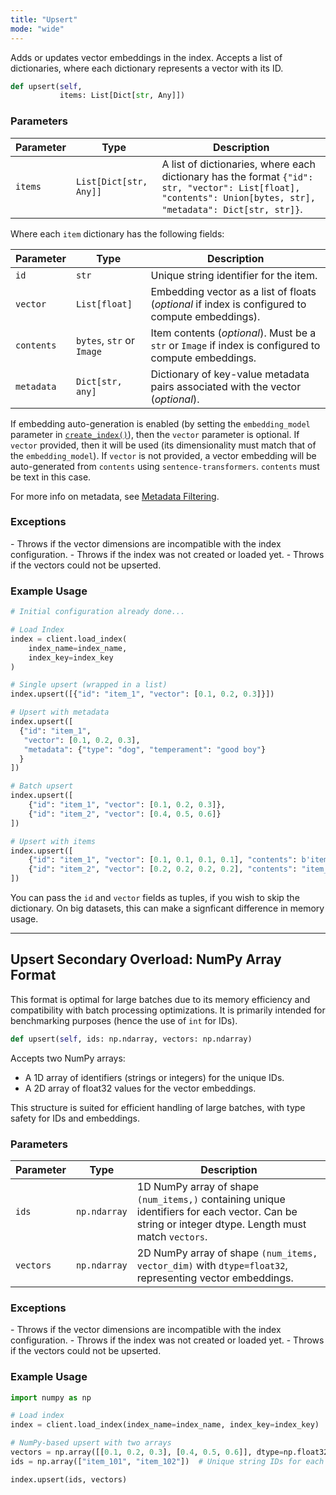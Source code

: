 ```yaml
---
title: "Upsert"
mode: "wide"
---
```


Adds or updates vector embeddings in the index. Accepts a list of dictionaries, where each dictionary represents a vector with its ID.

```python
def upsert(self, 
           items: List[Dict[str, Any]])
```

### Parameters

| Parameter | Type | Description |
|-----------|-----------------------------------|-----------------------------------------------------------------------------------------------|
| `items` | `List[Dict[str, Any]]` | A list of dictionaries, where each dictionary has the format `{"id": str, "vector": List[float], "contents": Union[bytes, str], "metadata": Dict[str, str]}`. |

Where each `item` dictionary has the following fields:

| Parameter | Type | Description |
|-----------|-----------------------------------|-----------------------------------------------------------------------------------------------|
| `id` | `str` | Unique string identifier for the item. |
| `vector` | `List[float]` | Embedding vector as a list of floats (_optional_ if index is configured to compute embeddings). |
| `contents` | `bytes`, `str` or `Image` | Item contents (_optional_). Must be a `str` or `Image` if index is configured to compute embeddings. |
| `metadata` | `Dict[str, any]` | Dictionary of key-value metadata pairs associated with the vector (_optional_). |

<Note>If embedding auto-generation is enabled (by setting the `embedding_model` parameter in [`create_index()`](../client/create-index)), then the `vector` parameter is optional.
If `vector` provided, then it will be used (its dimensionality must match that of the `embedding_model`).
If `vector` is not provided, a vector embedding will be auto-generated from `contents` using `sentence-transformers`. `contents` must be text in this case.</Note>

<Tip>For more info on metadata, see [Metadata Filtering](../../guides/data-operations/metadata-filtering).</Tip>

### Exceptions

<AccordionGroup>
    <Accordion title="ValueError">
        - Throws if the vector dimensions are incompatible with the index configuration.
        - Throws if the index was not created or loaded yet.
    </Accordion>
    <Accordion title="RuntimeError">
        - Throws if the vectors could not be upserted.
    </Accordion>
</AccordionGroup>

### Example Usage

```python
# Initial configuration already done...

# Load Index
index = client.load_index(
    index_name=index_name, 
    index_key=index_key
)

# Single upsert (wrapped in a list)
index.upsert([{"id": "item_1", "vector": [0.1, 0.2, 0.3]}])

# Upsert with metadata
index.upsert([
  {"id": "item_1",
   "vector": [0.1, 0.2, 0.3],
   "metadata": {"type": "dog", "temperament": "good boy"}
  }
])

# Batch upsert
index.upsert([
    {"id": "item_1", "vector": [0.1, 0.2, 0.3]},
    {"id": "item_2", "vector": [0.4, 0.5, 0.6]}
])

# Upsert with items
index.upsert([
    {"id": "item_1", "vector": [0.1, 0.1, 0.1, 0.1], "contents": b'item_contents_here...'}, # Bytes
    {"id": "item_2", "vector": [0.2, 0.2, 0.2, 0.2], "contents": "item_contents_here..."} # Text
])
```

<Tip>You can pass the `id` and `vector` fields as tuples, if you wish to skip the dictionary. On big datasets, this can make a signficant difference in memory usage.</Tip>

---

## Upsert Secondary Overload: NumPy Array Format

<Tip>This format is optimal for large batches due to its memory efficiency and compatibility with batch processing optimizations.
It is primarily intended for benchmarking purposes (hence the use of `int` for IDs).</Tip>

```python
def upsert(self, ids: np.ndarray, vectors: np.ndarray)
```

Accepts two NumPy arrays:

- A 1D array of identifiers (strings or integers) for the unique IDs.
- A 2D array of float32 values for the vector embeddings.

This structure is suited for efficient handling of large batches, with type safety for IDs and embeddings.

### Parameters

| Parameter | Type | Description |
|------------|-----------------|--------------------------------------------------------------------------------------------------|
| `ids` | `np.ndarray` | 1D NumPy array of shape `(num_items,)` containing unique identifiers for each vector. Can be string or integer dtype. Length must match `vectors`. |
| `vectors` | `np.ndarray` | 2D NumPy array of shape `(num_items, vector_dim)` with `dtype=float32`, representing vector embeddings. |

### Exceptions

<AccordionGroup>
    <Accordion title="ValueError">
        - Throws if the vector dimensions are incompatible with the index configuration.
        - Throws if the index was not created or loaded yet.
    </Accordion>
    <Accordion title="RuntimeError">
        - Throws if the vectors could not be upserted.
    </Accordion>
</AccordionGroup>

### Example Usage

```python
import numpy as np

# Load index
index = client.load_index(index_name=index_name, index_key=index_key)

# NumPy-based upsert with two arrays
vectors = np.array([[0.1, 0.2, 0.3], [0.4, 0.5, 0.6]], dtype=np.float32)  # 2 vectors of dimension 3
ids = np.array(["item_101", "item_102"])  # Unique string IDs for each vector

index.upsert(ids, vectors)
```